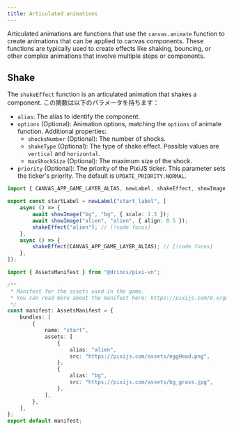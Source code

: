 ```yaml
---
title: Articulated animations
---
```



Articulated animations are functions that use the <DynamicLink href="/start/canvas-alias">`canvas.animate`</DynamicLink> function to create animations that can be applied to canvas components. These functions are typically used to create effects like shaking, bouncing, or other complex animations that involve multiple steps or components.

## Shake

The `shakeEffect` function is an articulated animation that shakes a component.
この関数は以下のパラメータを持ちます：

- `alias`: The <DynamicLink href="/start/canvas-alias">alias</DynamicLink> to identify the component.
- `options` (Optional): Animation options, matching the <DynamicLink href="/start/canvas-motion">`options` of animate function</DynamicLink>. Additional properties:
  - `shocksNumber` (Optional): The number of shocks.
  - `shakeType` (Optional): The type of shake effect. Possible values are `vertical` and `horizontal`.
  - `maxShockSize` (Optional): The maximum size of the shock.
- `priority` (Optional): The priority of the PixiJS ticker. This parameter sets the ticker's priority. The default is `UPDATE_PRIORITY.NORMAL`.

```ts tab="labels/startLabel.ts"
import { CANVAS_APP_GAME_LAYER_ALIAS, newLabel, shakeEffect, showImage } from "@drincs/pixi-vn";

export const startLabel = newLabel("start_label", [
    async () => {
        await showImage("bg", "bg", { scale: 1.3 });
        await showImage("alien", "alien", { align: 0.5 });
        shakeEffect("alien"); // [!code focus]
    },
    async () => {
        shakeEffect(CANVAS_APP_GAME_LAYER_ALIAS); // [!code focus]
    },
]);
```

```ts tab="assets/manifest.ts"
import { AssetsManifest } from "@drincs/pixi-vn";

/**
 * Manifest for the assets used in the game.
 * You can read more about the manifest here: https://pixijs.com/8.x/guides/components/assets#loading-multiple-assets
 */
const manifest: AssetsManifest = {
    bundles: [
        {
            name: "start",
            assets: [
                {
                    alias: "alien",
                    src: "https://pixijs.com/assets/eggHead.png",
                },
                {
                    alias: "bg",
                    src: "https://pixijs.com/assets/bg_grass.jpg",
                },
            ],
        },
    ],
};
export default manifest;
```

<ShakeExample />
